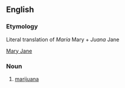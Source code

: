 ==English==
===Etymology===
Literal translation of {{es}} ''María'' Mary + ''Juana'' Jane

[[Mary Jane]]

===Noun===
# {{tag|Hispanicism}} [[marijuana]]